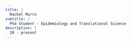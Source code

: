 ```yaml
---
title: |
  Rachel Murro
subtitle: |
  Phd Student - Epidemiology and Translational Science
description: |
  20 - present
---
```


